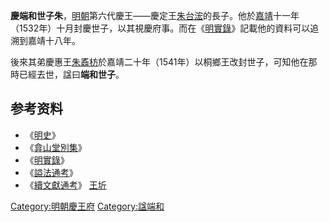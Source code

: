 '''慶端和世子朱{{ruby|鼒|-{zh-tw:ㄗ;zh-cn:zi}-}}{{ruby|櫍|-{zh-tw:ㄓˋ;zh-cn:zhì}-}}'''{{BD|？||約1540年|catIdx=Z}}，[[明朝|明朝]]第六代慶王——慶定王[[朱台浤|朱台浤]]的長子。他於[[嘉靖|嘉靖]]十一年（1532年）十月封慶世子，以其視慶府事。而在《[[明實錄|明實錄]]》記載他的資料可以追溯到嘉靖十八年。

後來其弟慶惠王[[朱鼒枋|朱鼒枋]]於嘉靖二十年（1541年）以桐鄉王改封世子，可知他在那時已經去世，諡曰'''端和世子'''。

==参考资料== 
*《[[明史|明史]]》
*《[[弇山堂別集|弇山堂別集]]》
*《[[明實錄|明實錄]]》
*《[[謚法通考|謚法通考]]》
*《[[續文獻通考_(王圻)|續文獻通考]]》 [[王圻|王圻]]

{{s-start}}
{{s-before|堂叔祖[[朱寘銂|朱寘銂]]}}
{{s-ttl|rows=2|title=[[明朝藩王列表_(慶王系)|明慶府宗理]]|years=1532年－約1540年}}
{{s-after|弟惠王[[朱鼒枋|朱鼒枋]]|慶王}}
{{end}}

[[Category:明朝慶王府|Category:明朝慶王府]]
[[Category:諡端和|Category:諡端和]]